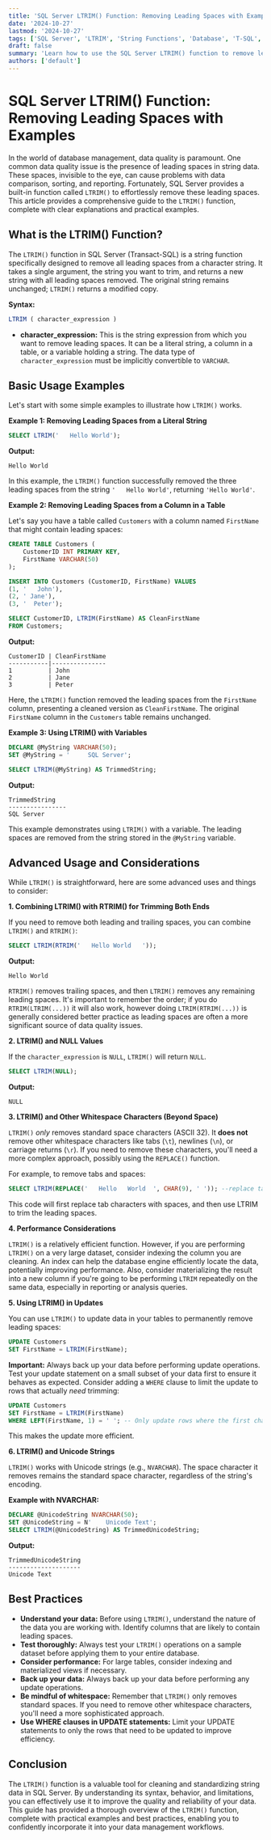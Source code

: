 ```yaml
---
title: 'SQL Server LTRIM() Function: Removing Leading Spaces with Examples'
date: '2024-10-27'
lastmod: '2024-10-27'
tags: ['SQL Server', 'LTRIM', 'String Functions', 'Database', 'T-SQL', 'Whitespace', 'Leading Spaces', 'Data Cleaning']
draft: false
summary: 'Learn how to use the SQL Server LTRIM() function to remove leading whitespace from strings. This comprehensive guide provides detailed explanations and practical examples for effective data cleaning and manipulation.'
authors: ['default']
---
```


# SQL Server LTRIM() Function: Removing Leading Spaces with Examples

In the world of database management, data quality is paramount.  One common data quality issue is the presence of leading spaces in string data. These spaces, invisible to the eye, can cause problems with data comparison, sorting, and reporting. Fortunately, SQL Server provides a built-in function called `LTRIM()` to effortlessly remove these leading spaces. This article provides a comprehensive guide to the `LTRIM()` function, complete with clear explanations and practical examples.

## What is the LTRIM() Function?

The `LTRIM()` function in SQL Server (Transact-SQL) is a string function specifically designed to remove all leading spaces from a character string.  It takes a single argument, the string you want to trim, and returns a new string with all leading spaces removed. The original string remains unchanged; `LTRIM()` returns a modified copy.

**Syntax:**

```sql
LTRIM ( character_expression )
```

*   **character_expression:** This is the string expression from which you want to remove leading spaces. It can be a literal string, a column in a table, or a variable holding a string.  The data type of `character_expression` must be implicitly convertible to `VARCHAR`.

## Basic Usage Examples

Let's start with some simple examples to illustrate how `LTRIM()` works.

**Example 1: Removing Leading Spaces from a Literal String**

```sql
SELECT LTRIM('   Hello World');
```

**Output:**

```
Hello World
```

In this example, the `LTRIM()` function successfully removed the three leading spaces from the string `'   Hello World'`, returning `'Hello World'`.

**Example 2: Removing Leading Spaces from a Column in a Table**

Let's say you have a table called `Customers` with a column named `FirstName` that might contain leading spaces:

```sql
CREATE TABLE Customers (
    CustomerID INT PRIMARY KEY,
    FirstName VARCHAR(50)
);

INSERT INTO Customers (CustomerID, FirstName) VALUES
(1, '   John'),
(2, ' Jane'),
(3, '  Peter');

SELECT CustomerID, LTRIM(FirstName) AS CleanFirstName
FROM Customers;
```

**Output:**

```
CustomerID | CleanFirstName
-----------|---------------
1          | John
2          | Jane
3          | Peter
```

Here, the `LTRIM()` function removed the leading spaces from the `FirstName` column, presenting a cleaned version as `CleanFirstName`. The original `FirstName` column in the `Customers` table remains unchanged.

**Example 3: Using LTRIM() with Variables**

```sql
DECLARE @MyString VARCHAR(50);
SET @MyString = '     SQL Server';

SELECT LTRIM(@MyString) AS TrimmedString;
```

**Output:**

```
TrimmedString
----------------
SQL Server
```

This example demonstrates using `LTRIM()` with a variable.  The leading spaces are removed from the string stored in the `@MyString` variable.

## Advanced Usage and Considerations

While `LTRIM()` is straightforward, here are some advanced uses and things to consider:

**1. Combining LTRIM() with RTRIM() for Trimming Both Ends**

If you need to remove both leading and trailing spaces, you can combine `LTRIM()` and `RTRIM()`:

```sql
SELECT LTRIM(RTRIM('   Hello World   '));
```

**Output:**

```
Hello World
```

`RTRIM()` removes trailing spaces, and then `LTRIM()` removes any remaining leading spaces. It's important to remember the order; if you do `RTRIM(LTRIM(...))` it will also work, however doing `LTRIM(RTRIM(...))` is generally considered better practice as leading spaces are often a more significant source of data quality issues.

**2.  LTRIM() and NULL Values**

If the `character_expression` is `NULL`, `LTRIM()` will return `NULL`.

```sql
SELECT LTRIM(NULL);
```

**Output:**

```
NULL
```

**3. LTRIM() and Other Whitespace Characters (Beyond Space)**

`LTRIM()` *only* removes standard space characters (ASCII 32). It **does not** remove other whitespace characters like tabs (`\t`), newlines (`\n`), or carriage returns (`\r`). If you need to remove these characters, you'll need a more complex approach, possibly using the `REPLACE()` function.

For example, to remove tabs and spaces:

```sql
SELECT LTRIM(REPLACE('   Hello   World  ', CHAR(9), ' ')); --replace tabs with spaces first, then trim leading spaces
```

This code will first replace tab characters with spaces, and then use LTRIM to trim the leading spaces.

**4.  Performance Considerations**

`LTRIM()` is a relatively efficient function.  However, if you are performing `LTRIM()` on a very large dataset, consider indexing the column you are cleaning. An index can help the database engine efficiently locate the data, potentially improving performance. Also, consider materializing the result into a new column if you're going to be performing `LTRIM` repeatedly on the same data, especially in reporting or analysis queries.

**5.  Using LTRIM() in Updates**

You can use `LTRIM()` to update data in your tables to permanently remove leading spaces:

```sql
UPDATE Customers
SET FirstName = LTRIM(FirstName);
```

**Important:**  Always back up your data before performing update operations.  Test your update statement on a small subset of your data first to ensure it behaves as expected. Consider adding a `WHERE` clause to limit the update to rows that actually *need* trimming:

```sql
UPDATE Customers
SET FirstName = LTRIM(FirstName)
WHERE LEFT(FirstName, 1) = ' '; -- Only update rows where the first character is a space
```

This makes the update more efficient.

**6. LTRIM() and Unicode Strings**

`LTRIM()` works with Unicode strings (e.g., `NVARCHAR`).  The space character it removes remains the standard space character, regardless of the string's encoding.

**Example with NVARCHAR:**

```sql
DECLARE @UnicodeString NVARCHAR(50);
SET @UnicodeString = N'    Unicode Text';
SELECT LTRIM(@UnicodeString) AS TrimmedUnicodeString;
```

**Output:**

```
TrimmedUnicodeString
--------------------
Unicode Text
```

##  Best Practices

*   **Understand your data:**  Before using `LTRIM()`, understand the nature of the data you are working with.  Identify columns that are likely to contain leading spaces.
*   **Test thoroughly:** Always test your `LTRIM()` operations on a sample dataset before applying them to your entire database.
*   **Consider performance:**  For large tables, consider indexing and materialized views if necessary.
*   **Back up your data:** Always back up your data before performing any update operations.
*   **Be mindful of whitespace:**  Remember that `LTRIM()` only removes standard spaces.  If you need to remove other whitespace characters, you'll need a more sophisticated approach.
*   **Use WHERE clauses in UPDATE statements:** Limit your UPDATE statements to only the rows that need to be updated to improve efficiency.

## Conclusion

The `LTRIM()` function is a valuable tool for cleaning and standardizing string data in SQL Server.  By understanding its syntax, behavior, and limitations, you can effectively use it to improve the quality and reliability of your data.  This guide has provided a thorough overview of the `LTRIM()` function, complete with practical examples and best practices, enabling you to confidently incorporate it into your data management workflows.